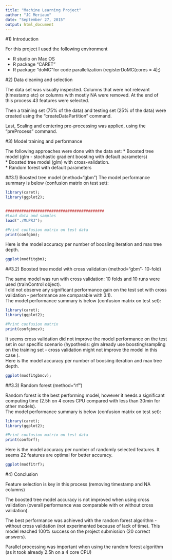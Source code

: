 ```yaml
---
title: "Machine Learning Project"
author: "JC Meriaux"
date: "September 27, 2015"
output: html_document
---
```



#1) Introduction

For this project I used the following environment

* R studio on Mac OS   
* R package "CARET"   
* R package "doMC"for code parallelization (registerDoMC(cores = 4);)   
   

#2) Data cleaning and selection

The data set was visually inspected. Columns that were not relevant (timestamp etc) or columns with mostly NA were removed. At the end of this process 43 features were selected.   

Then a training set (75% of the data) and testing set (25% of the data) were created using the "createDataPartition" command.   
   
Last, Scaling and centering pre-processing was applied, using the "preProcess" command. 
   
#3) Model training and performance
   
The following approaches were done with the data set:
*	Boosted tree model (glm - stochastic gradient boosting with default parameters)   
*	Boosted tree model (glm)  with cross-validation.    
*	Random forest with default parameters   
         
##3.1) Boosted tree model (method="gbm")
The model performance summary is below (confusion matrix on test set):

```r
library(caret);
library(ggplot2);


###########################################
#Load data and samples
load("./MLPRJ");

#Print confusion matrix on test data
print(confgbm);
```

Here is the model accuracy per number of boosiing iteration and max tree depth.
```r
ggplot(modfitgbm);
```
   
##3.2) Boosted tree model with cross validation (method="gbm"- 10-fold) 
  
The same model was run with cross validation: 10 folds and 10 runs were used (trainControl object).  
I did not observe any significant performance gain on the test set with cross validation - performance are comparable with 3.1).  
The model performance summary is below (confusion matrix on test set):  
   
```r
library(caret);
library(ggplot2);

#Print confusion matrix
print(confgbmcv);
```
   
It seems cross validation did not improve the model performance on the test set in our specific scenario (hypothesis: glm already use boosting/sampling on the training set - cross validation might not improve the model in this case ).   
Here is the model accuracy per number of boosiing iteration and max tree depth.  
```r
ggplot(modfitgbmcv);

```
   

##3.3) Random forest (method="rf")

Random forest is the best performing model, however it needs a significant computing time (2.5h on 4 cores CPU compared with less than 30min for other models).   
The model performance summary is below (confusion matrix on test set):   

```r
library(caret);
library(ggplot2);

#Print confusion matrix on test data
print(confbrf);
```

Here is the model accuracy per number of randomly selected features. It seems 22 features are optimal for better accuracy.
```r
ggplot(modfitrf);

```


#4) Conclusion

Feature selection is key in this process (removing timestamp and NA columns)

The boosted tree model accuracy is not improved when using cross validation (overall performance was comparable with or without cross validation).  

The best performance was achieved with the random forest algorithm - without cross validation (not experimented because of lack of time). This model reached 100% success on the project submission (20 correct answers).   
  
Parallel processing was important when using the random forest algorithm (as it took already 2.5h on a 4 core CPU)


